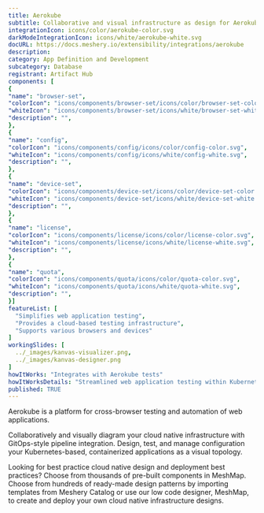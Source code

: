 ```yaml
---
title: Aerokube
subtitle: Collaborative and visual infrastructure as design for Aerokube
integrationIcon: icons/color/aerokube-color.svg
darkModeIntegrationIcon: icons/white/aerokube-white.svg
docURL: https://docs.meshery.io/extensibility/integrations/aerokube
description: 
category: App Definition and Development
subcategory: Database
registrant: Artifact Hub
components: [
{
"name": "browser-set",
"colorIcon": "icons/components/browser-set/icons/color/browser-set-color.svg",
"whiteIcon": "icons/components/browser-set/icons/white/browser-set-white.svg",
"description": "",
},
{
"name": "config",
"colorIcon": "icons/components/config/icons/color/config-color.svg",
"whiteIcon": "icons/components/config/icons/white/config-white.svg",
"description": "",
},
{
"name": "device-set",
"colorIcon": "icons/components/device-set/icons/color/device-set-color.svg",
"whiteIcon": "icons/components/device-set/icons/white/device-set-white.svg",
"description": "",
},
{
"name": "license",
"colorIcon": "icons/components/license/icons/color/license-color.svg",
"whiteIcon": "icons/components/license/icons/white/license-white.svg",
"description": "",
},
{
"name": "quota",
"colorIcon": "icons/components/quota/icons/color/quota-color.svg",
"whiteIcon": "icons/components/quota/icons/white/quota-white.svg",
"description": "",
}]
featureList: [
  "Simplifies web application testing",
  "Provides a cloud-based testing infrastructure",
  "Supports various browsers and devices"
]
workingSlides: [
  ../_images/kanvas-visualizer.png,
  ../_images/kanvas-designer.png
]
howItWorks: "Integrates with Aerokube tests"
howItWorksDetails: "Streamlined web application testing within Kubernetes environments"
published: TRUE
---
```

<p>
Aerokube is a platform for cross-browser testing and automation of web applications.
</p>
<p>
    Collaboratively and visually diagram your cloud native infrastructure with GitOps-style pipeline integration. Design, test, and manage configuration your Kubernetes-based, containerized applications as a visual topology.
</p>
<p>
    Looking for best practice cloud native design and deployment best practices? Choose from thousands of pre-built components in MeshMap. Choose from hundreds of ready-made design patterns by importing templates from Meshery Catalog or use our low code designer, MeshMap, to create and deploy your own cloud native infrastructure designs.
</p>
